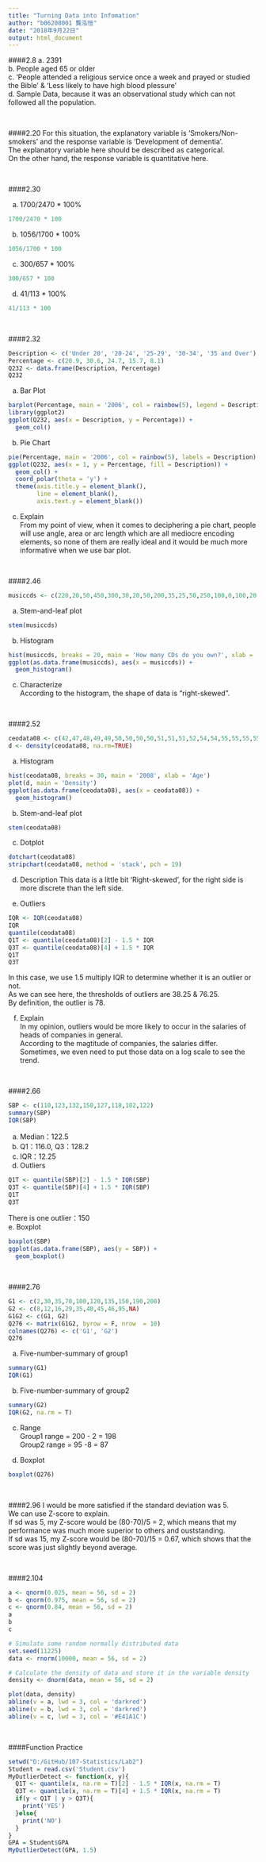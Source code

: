 ```yaml
---
title: "Turning Data into Infomation"
author: "b06208001 龔泓愷"
date: "2018年9月22日"
output: html_document
---
```

####2.8
a. 2391   
b. People aged 65 or older    
c. 'People attended a religious service once a week and prayed or studied the Bible' & 'Less likely to have high blood plessure'    
d. Sample Data, because it was an observational study which can not followed all the population.   

<br>

####2.20
For this situation, the explanatory variable is 'Smokers/Non-smokers' and the response variable is 'Development of dementia'.   
The explanatory variable here should be described as categorical.   
On the other hand, the response variable is quantitative here.

<br>

####2.30

a. 1700/2470 * 100%
```r
1700/2470 * 100
```
b. 1056/1700 * 100%
```r
1056/1700 * 100
```
c. 300/657 * 100%
```r
300/657 * 100
```
d. 41/113 * 100%
```r
41/113 * 100
```

<br>

####2.32
```r
Description <- c('Under 20', '20-24', '25-29', '30-34', '35 and Over')
Percentage <- c(20.9, 30.6, 24.7, 15.7, 8.1)
Q232 <- data.frame(Description, Percentage)
Q232
```
a. Bar Plot   
```r
barplot(Percentage, main = '2006', col = rainbow(5), legend = Description)
library(ggplot2)
ggplot(Q232, aes(x = Description, y = Percentage)) +
  geom_col()
```

b. Pie Chart        
```r
pie(Percentage, main = '2006', col = rainbow(5), labels = Description)
ggplot(Q232, aes(x = 1, y = Percentage, fill = Description)) +
  geom_col() +
  coord_polar(theta = 'y') +
  theme(axis.title.y = element_blank(),
        line = element_blank(),
        axis.text.y = element_blank())
```

c. Explain    
From my point of view, when it comes to deciphering a pie chart, people will use angle, area or arc length which are all mediocre encoding elements, so none of them are really ideal and it would be much more informative when we use bar plot.   

<br>

####2.46
```r
musiccds <- c(220,20,50,450,300,30,20,50,200,35,25,50,250,100,0,100,20,13,200,2,125,150,90,60)
```

a. Stem-and-leaf plot
```r
stem(musiccds)
```

b. Histogram
```r
hist(musiccds, breaks = 20, main = 'How many CDs do you own?', xlab = 'Quantities')
ggplot(as.data.frame(musiccds), aes(x = musiccds)) +
  geom_histogram()
```

c. Characterize     
According to the histogram, the shape of data is "right-skewed".    

<br>

####2.52
```r
ceodata08 <- c(42,47,48,49,49,50,50,50,50,51,51,51,52,54,54,55,55,55,55,56,57,57,57,57,57,58,58,59,59,60,60,60,61,61,62,62,62,62,62,63,63,64,64,64,64,67,67,69,74,78)
d <- density(ceodata08, na.rm=TRUE)
```

a. Histogram
```r
hist(ceodata08, breaks = 30, main = '2008', xlab = 'Age')
plot(d, main = 'Density')
ggplot(as.data.frame(ceodata08), aes(x = ceodata08)) +
  geom_histogram()
```

b. Stem-and-leaf plot
```r
stem(ceodata08)
```

c. Dotplot
```r
dotchart(ceodata08)
stripchart(ceodata08, method = 'stack', pch = 19)
```

d. Description
This data is a little bit 'Right-skewed', for the right side is more discrete than the left side.

e. Outliers
```r
IQR <- IQR(ceodata08)
IQR
quantile(ceodata08)
Q1T <- quantile(ceodata08)[2] - 1.5 * IQR
Q3T <- quantile(ceodata08)[4] + 1.5 * IQR
Q1T
Q3T
```

In this case, we use 1.5 multiply IQR to determine whether it is an outlier or not.   
As we can see here, the thresholds of outliers are 38.25 & 76.25.    
By definition, the outlier is 78.  

f. Explain    
In my opinion, outliers would be more likely to occur in the salaries of heads of companies in general.   
According to the magtitude of companies, the salaries differ.   
Sometimes, we even need to put those data on a log scale to see the trend.    

<br>

####2.66
```r
SBP <- c(110,123,132,150,127,118,102,122)
summary(SBP)
IQR(SBP)
```
a. Median：122.5
b. Q1：116.0, Q3：128.2
c. IQR：12.25
d. Outliers
```r
Q1T <- quantile(SBP)[2] - 1.5 * IQR(SBP)
Q3T <- quantile(SBP)[4] + 1.5 * IQR(SBP)
Q1T
Q3T
```
There is one outlier：150   
e. Boxplot
```r
boxplot(SBP)
ggplot(as.data.frame(SBP), aes(y = SBP)) +
  geom_boxplot()
```

<br>

####2.76
```r
G1 <- c(2,30,35,70,100,120,135,150,190,200)
G2 <- c(8,12,16,29,35,40,45,46,95,NA)
G1G2 <- c(G1, G2)
Q276 <- matrix(G1G2, byrow = F, nrow  = 10)
colnames(Q276) <- c('G1', 'G2')
Q276
```
a. Five-number-summary of group1
```r
summary(G1)
IQR(G1)
```
b. Five-number-summary of group2
```r
summary(G2)
IQR(G2, na.rm = T)
```

c. Range    
Group1 range = 200 - 2 = 198    
Group2 range = 95 -8 = 87   

d. Boxplot
```r
boxplot(Q276)
```

<br>

####2.96
I would be more satisfied if the standard deviation was 5.    
We can use Z-score to explain.    
If sd was 5, my Z-score would be (80-70)/5 = 2, which means that my performance was much more superior to others and ouststanding.    
If sd was 15, my Z-score would be (80-70)/15 = 0.67, which shows that the score was just slightly beyond average.     

<br>

####2.104
```r
a <- qnorm(0.025, mean = 56, sd = 2)
b <- qnorm(0.975, mean = 56, sd = 2)
c <- qnorm(0.84, mean = 56, sd = 2)
a
b
c

# Simulate some random normally distributed data
set.seed(11225)
data <- rnorm(10000, mean = 56, sd = 2)

# Calculate the density of data and store it in the variable density
density <- dnorm(data, mean = 56, sd = 2)

plot(data, density)
abline(v = a, lwd = 3, col = 'darkred')
abline(v = b, lwd = 3, col = 'darkred')
abline(v = c, lwd = 3, col = '#E41A1C')
```

<br>

####Function Practice
```r
setwd("D:/GitHub/107-Statistics/Lab2")
Student = read.csv('Student.csv')
MyOutlierDetect <- function(x, y){
  Q1T <- quantile(x, na.rm = T)[2] - 1.5 * IQR(x, na.rm = T)
  Q3T <- quantile(x, na.rm = T)[4] + 1.5 * IQR(x, na.rm = T)
  if(y < Q1T | y > Q3T){
    print('YES')
  }else{
    print('NO')
  }
}
GPA = Student$GPA
MyOutlierDetect(GPA, 1.5)
```